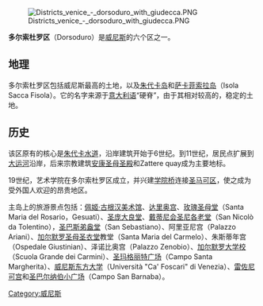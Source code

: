 [[File:Districts_venice_-_dorsoduro_with_giudecca.PNG|thumb]]

'''多尔索杜罗区'''（Dorsoduro）是[[威尼斯|威尼斯]]的六个区之一。 

== 地理 ==
多尔索杜罗区包括威尼斯最高的土地，以及[[朱代卡岛|朱代卡岛]]和[[萨卡菲索拉岛|萨卡菲索拉岛]]（Isola Sacca Fisola）。它的名字来源于[[意大利语|意大利语]]“硬脊”，由于其相对较高的，稳定的土地。

== 历史 ==
该区原有的核心是[[朱代卡水道|朱代卡水道]]，沿岸建筑开始于6世纪。到11世纪，居民点扩展到[[大运河_(威尼斯)|大运河]]沿岸，后来宗教建筑[[安康圣母圣殿|安康圣母圣殿]]和Zattere quay成为主要地标。

19世纪，艺术学院在多尔索杜罗区成立，并兴建[[学院桥|学院桥]]连接[[圣马可区|圣马可区]]，使之成为受外国人欢迎的昂贵地区。

主岛上的旅游景点包括：[[佩姬·古根汉美术馆|佩姬·古根汉美术馆]]、[[达里奥宫|达里奥宫]]、[[玫瑰圣母堂_(威尼斯)|玫瑰圣母堂]]（Santa Maria del Rosario，Gesuati）、[[圣庞大良教堂_(威尼斯)|圣庞大良堂]]、[[圣尼各老堂_(威尼斯)|戴蒂尼会圣尼各老堂]]（San Nicolò da Tolentino），[[圣巴斯弟盎教堂_(威尼斯)|圣巴斯弟盎堂]]（San Sebastiano）、阿里亚尼宫（Palazzo Ariani）、[[加尔默罗圣母圣衣堂_(威尼斯)|加尔默罗圣母圣衣堂]]教堂（Santa Maria del Carmelo）、朱斯蒂年宫（Ospedale Giustinian）、泽诺比奥宫（Palazzo Zenobio）、[[加尔默罗大学校|加尔默罗大学校]]（Scuola Grande dei Carmini）、[[圣玛格丽特广场|圣玛格丽特广场]]（Campo Santa Margherita）、[[威尼斯东方大学|威尼斯东方大学]]（Università "Ca' Foscari" di Venezia）、[[雷佐尼可宫|雷佐尼可宫]]和[[圣巴尔纳伯小广场|圣巴尔纳伯小广场]]（Campo San Barnaba）。

{{Coord|45|25|51.60|N|12|19|33.60|E|type:city_region:IT-VE_source:dewiki|display=title}}

[[Category:威尼斯|Category:威尼斯]]